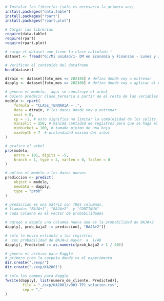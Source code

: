 
```{r}
# Instalar las librerías (solo es necesario la primera vez)
install.packages("data.table")
install.packages("rpart")
install.packages("rpart.plot")
```

```{r}
# Cargar las librerías
require(data.table)
require(rpart)
require(rpart.plot)

```



```{r}
# cargo el dataset que tiene la clase calculada !
dataset <- fread("G:/Mi unidad/1- DM en Economía y Finanzas - Lunes y Jueves/Clase ternaria/competencia_01_con_clase_ternaria.csv")
```


```{r}
# Verificar el contenido del dataframe
head(dataset)
```


```{r}
dtrain <- dataset[foto_mes <= 202104] # defino donde voy a entrenar
dapply <- dataset[foto_mes == 202106] # defino donde voy a aplicar el modelo
```


```{r}
# genero el modelo,  aqui se construye el arbol
# quiero predecir clase_ternaria a partir de el resto de las variables
modelo <- rpart(
    formula = "CLASE_TERNARIA ~ .",
    data = dtrain, # los datos donde voy a entrenar
    xval = 0,
    cp = -1, # esto significa no limitar la complejidad de los splits
    minsplit = 250, # minima cantidad de registros para que se haga el split
    minbucket = 100, # tamaño minimo de una hoja
    maxdepth = 7  # profundidad maxima del arbol
)
```



```{r}
# grafico el arbol
prp(modelo,
    extra = 101, digits = -5,
    branch = 1, type = 4, varlen = 0, faclen = 0
)
```


```{r}
# aplico el modelo a los datos nuevos
prediccion <- predict(
    object = modelo,
    newdata = dapply,
    type = "prob"
)
```


```{r}
# prediccion es una matriz con TRES columnas,
# llamadas "BAJA+1", "BAJA+2"  y "CONTINUA"
# cada columna es el vector de probabilidades

# agrego a dapply una columna nueva que es la probabilidad de BAJA+2
dapply[, prob_baja2 := prediccion[, "BAJA+2"]]

# solo le envio estimulo a los registros
#  con probabilidad de BAJA+2 mayor  a  1/40
dapply[, Predicted := as.numeric(prob_baja2 > 1 / 40)]
```


```{r}
# genero el archivo para Kaggle
# primero creo la carpeta donde va el experimento
dir.create("./exp/")
dir.create("./exp/KA2001")
```

```{r}
# solo los campos para Kaggle
fwrite(dapply[, list(numero_de_cliente, Predicted)],
        file = "./exp/KA2001/v003-TP1_solucion.csv",
        sep = ","
)
```











